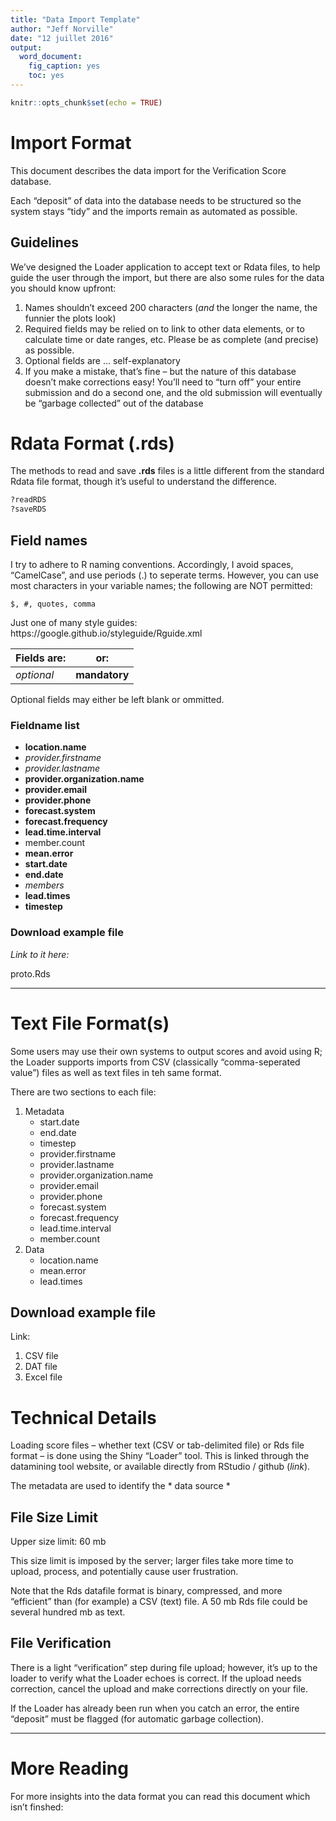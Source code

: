 ```yaml
---
title: "Data Import Template"
author: "Jeff Norville"
date: "12 juillet 2016"
output: 
  word_document: 
    fig_caption: yes
    toc: yes
---
```


```r
knitr::opts_chunk$set(echo = TRUE)
```

# Import Format

This document describes the data import for the Verification Score database.

Each "deposit" of data into the database needs to be structured so the system stays "tidy" and the imports remain as automated as possible.

## Guidelines

We've designed the Loader application to accept text or Rdata files, to help guide the user through the import, but there are also some rules for the data you should know upfront:

1. Names shouldn't exceed 200 characters (*and* the longer the name, the funnier the plots look)
2. Required fields may be relied on to link to other data elements, or to calculate time or date ranges, etc. Please be as complete (and precise) as possible.
3. Optional fields are ... self-explanatory
4. If you make a mistake, that's fine -- but the nature of this database doesn't make corrections easy! You'll need to "turn off" your entire submission and do a second one, and the old submission will eventually be "garbage collected" out of the database

# Rdata Format (.rds)

The methods to read and save **.rds** files is a little different from the standard Rdata file format, though it's useful to understand the difference.

```r
?readRDS
?saveRDS

```

## Field names

I try to adhere to R naming conventions. Accordingly, I avoid spaces, "CamelCase", and use periods (.) to seperate terms. However, you can use most characters in your variable names; the following are NOT permitted: 
```
$, #, quotes, comma
```

Just one of many style guides:
https://google.github.io/styleguide/Rguide.xml


Fields are:   | or:
--------------|--------------
*optional*    | **mandatory**

Optional fields may either be left blank or ommitted.

### Fieldname list
*  **location.name**
*  *provider.firstname*
*  *provider.lastname*
*  **provider.organization.name**
*  **provider.email**
*  **provider.phone**
*  **forecast.system**
*  **forecast.frequency**
*  **lead.time.interval**
*  member.count
*  **mean.error**
*  **start.date**
*  **end.date**
*  *members*
*  **lead.times**
*  **timestep**


### Download example file

*Link to it here:*

proto.Rds

-----

# Text File Format(s)


Some users may use their own systems to output scores and avoid using R; the Loader supports imports from CSV (classically "comma-seperated value") files as well as text files in teh same format.

There are two sections to each file:

1. Metadata
   + start.date
   + end.date
   + timestep
   + provider.firstname
   + provider.lastname
   + provider.organization.name
   + provider.email
   + provider.phone
   + forecast.system
   + forecast.frequency
   + lead.time.interval
   + member.count

2. Data
   + location.name
   + mean.error
   + lead.times



## Download example file

Link:

1. CSV file
2. DAT file
3. Excel file


# Technical Details 
Loading score files -- whether text (CSV or tab-delimited file) or Rds file format -- is done using the Shiny "Loader" tool. This is linked through the datamining tool website, or available directly from RStudio / github (*link*).

The metadata are used to identify the 
 * data source
 * 

## File Size Limit
Upper size limit: 60 mb

This size limit is imposed by the server; larger files take more time to upload, process, and potentially cause user frustration. 

Note that the Rds datafile format is binary, compressed, and more "efficient" than (for example) a CSV (text) file. A 50 mb Rds file could be several hundred mb as text.

## File Verification

There is a light "verification" step during file upload; however, it's up to the loader to verify what the Loader echoes is correct. If the upload needs correction, cancel the upload and make corrections directly on your file.

If the Loader has already been run when you catch an error, the entire "deposit" must be flagged (for automatic garbage collection).



-----

# More Reading

For more insights into the data format you can read this document which isn't finshed:

